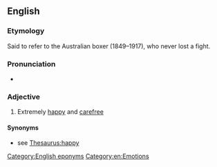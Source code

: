 ==English==

===Etymology===
Said to refer to the Australian boxer {{w|Larry Foley}} (1849–1917), who never lost a fight.

===Pronunciation===
* {{audio|en|En-au-happy as Larry.ogg|Audio (AU)}}

===Adjective===
{{head|en|adjective|head=(as) [[happy]] as [[Larry]]}}

# {{lb|en|simile}} Extremely [[happy]] and [[carefree]]

====Synonyms====
* see [[Thesaurus:happy]]

[[Category:English eponyms]]
[[Category:en:Emotions]]